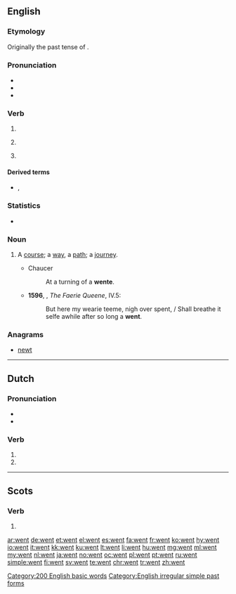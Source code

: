 ==English==

===Etymology===
Originally the past tense of {{term/t|en|wend}}.

===Pronunciation===
* {{IPA|/wɛnt/}}
* {{audio|en-us-went.ogg|Audio (US)|lang=en}}
* {{rhymes|ɛnt}}

===Verb===
{{en-verb form}}

# {{en-simple past of|go}}
# {{context|nonstandard|lang=en}} {{past participle of|go|lang=en}}
# {{context|archaic|lang=en}} {{en-past of|wend}}

====Derived terms====
* {{l|en|wentest}}, {{l|en|wenteth}} {{qualifier|both archaic}}

===Statistics===
* {{rank|every|think|life|131|went|back|under|same}}

===Noun===
{{en-noun}}

# {{context|obsolete|lang=en}} A [[course]]; a [[way]], a [[path]]; a [[journey]].
#* Chaucer
#*: At a turning of a '''wente'''.
#* '''1596''', {{w|Edmund Spenser}}, ''The Faerie Queene'', IV.5:
#*: But here my wearie teeme, nigh over spent, / Shall breathe it selfe awhile after so long a '''went'''.

===Anagrams===
* [[newt]]

[[Category:200 English basic words]]
[[Category:English irregular simple past forms]]

----

==Dutch==

===Pronunciation===
* {{audio|Nl-went.ogg|Audio|lang=nl}}
* {{rhymes|ɛnt|lang=nl}}

===Verb===
{{nl-verb-form}}

# {{nl-verb form of|p=23|n=sg|t=pres|m=ind|wennen}}
# {{nl-verb form of|n=pl|m=imp|wennen}}

----

==Scots==

===Verb===
{{head|sco}}

# {{sco-simple past of|gan}}

[[ar:went]]
[[de:went]]
[[et:went]]
[[el:went]]
[[es:went]]
[[fa:went]]
[[fr:went]]
[[ko:went]]
[[hy:went]]
[[io:went]]
[[it:went]]
[[kk:went]]
[[ku:went]]
[[lt:went]]
[[li:went]]
[[hu:went]]
[[mg:went]]
[[ml:went]]
[[my:went]]
[[nl:went]]
[[ja:went]]
[[no:went]]
[[oc:went]]
[[pl:went]]
[[pt:went]]
[[ru:went]]
[[simple:went]]
[[fi:went]]
[[sv:went]]
[[te:went]]
[[chr:went]]
[[tr:went]]
[[zh:went]]